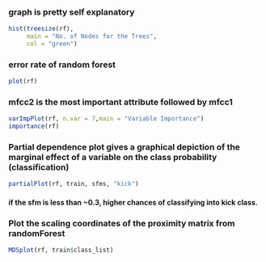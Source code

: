 
### graph is pretty self explanatory
```r
hist(treesize(rf),
     main = "No. of Nodes for the Trees",
     col = "green")
```
### error rate of random forest
```r
plot(rf)
```
### mfcc2 is the most important attribute followed by mfcc1
```r
varImpPlot(rf, n.var = 7,main = "Variable Importance")
importance(rf)
```
### Partial dependence plot gives a graphical depiction of the marginal effect of a variable on the class probability (classification)
```r
partialPlot(rf, train, sfms, "kick")
```
#### if the sfm is less than ~0.3, higher chances of classifying into kick class.


### Plot the scaling coordinates of the proximity matrix from randomForest
```r
MDSplot(rf, train$class_list)
```